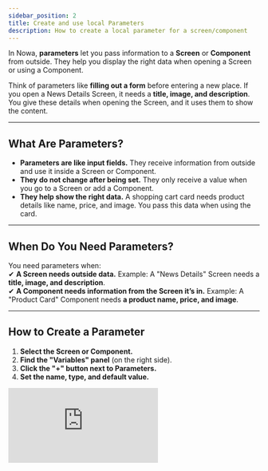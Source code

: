 ```yaml
---
sidebar_position: 2
title: Create and use local Parameters
description: How to create a local parameter for a screen/component
---
```


In Nowa, **parameters** let you pass information to a **Screen** or **Component** from outside. They help you display the right data when opening a Screen or using a Component.

Think of parameters like **filling out a form** before entering a new place. If you open a News Details Screen, it needs a **title, image, and description**. You give these details when opening the Screen, and it uses them to show the content.

---

## What Are Parameters?

- **Parameters are like input fields.** They receive information from outside and use it inside a Screen or Component.
- **They do not change after being set.** They only receive a value when you go to a Screen or add a Component.
- **They help show the right data.** A shopping cart card needs product details like name, price, and image. You pass this data when using the card.

---

## When Do You Need Parameters?

You need parameters when:  
✔ **A Screen needs outside data.** Example: A "News Details" Screen needs a **title, image, and description**.  
✔ **A Component needs information from the Screen it’s in.** Example: A "Product Card" Component needs **a product name, price, and image**.

---

## How to Create a Parameter

1. **Select the Screen or Component.**
2. **Find the "Variables" panel** (on the right side).
3. **Click the "+" button next to Parameters.**
4. **Set the name, type, and default value.**

<div style={{ position: 'relative', paddingBottom: 'calc(56.018518518518526% + 41px)', height: 0, width: '100%' }}>
    <iframe
    src="https://demo.arcade.software/pfZwHD0iv5PGN9m4S9Pv?embed&embed_mobile=tab&embed_desktop=inline&show_copy_link=true"
    title="creating a screen parameter"
    frameBorder="0"
    loading="lazy"
    allowFullScreen
    allow="clipboard-write"
    style={{ position: 'absolute', top: 0, left: 0, width: '100%', height: '100%', colorScheme: 'light' }}
    />
</div>


💡 **Default Value:** This is used when no value is passed. Example: If a news article has no image, you can set a **default image** to be used then.

### Quick Way to Create a Parameter

- Click on a **widget property** (e.g., Text, Image).
- Select **"Create a Param."**
- A parameter is made **automatically** and linked to the widget.

---

## How to Use Parameters

### Connecting a Parameter to a Widget

1. Select the **widget** (Text, Image, etc.).
2. Click on the **property** (e.g., Text for a Text widget) that you want to connect it to a parameter.
3. Go to **"Locals"** to see available parameters and variables.
4. **Choose the parameter** to link it to the widget.

    <div style={{ position: 'relative', paddingBottom: 'calc(56.018518518518526% + 41px)', height: 0, width: '100%' }}>
      <iframe
        src="https://demo.arcade.software/1AsVelul8HWr1T5XCc6F?embed&embed_mobile=tab&embed_desktop=inline&show_copy_link=true"
        title="Connect a parameter to a widget"
        frameBorder="0"
        loading="lazy"
        allowFullScreen
        allow="clipboard-write"
        style={{ position: 'absolute', top: 0, left: 0, width: '100%', height: '100%', colorScheme: 'light' }}
      />
    </div>


⚠️ **Important:** The parameter **must match** the widget’s expected type.  
For example, a **Text widget** expects a **String**, and an **Image widget** needs an **image URL**.

---

## Using Parameters in Screens

### How to Pass Data When Navigating to a Screen

1. **Use a Navigator Node** to go to a new Screen.
2. **Click on the brush icon** next to the Screen name.
3. **Enter values for the parameters.** You can:
    - **Type a value manually.**
    - **Use a variable or parameter from the current Screen.** To do so, click on the parameter name itself, then select the required variable or parameter from the menu
    - **Write a Custom Dart expression for advanced use.**

---

## Using Parameters in Components

### Why Use Parameters in Components?

- **To make Components reusable.** Example: A "Product Card" can be used many times, each time showing different products.
- **To allow Screens to send data to Components.** Example: A Shopping Cart Component needs the **product details** to show inside a Screen.

### How to Pass Data to a Component

1. **Drag the Component** onto a Screen.
2. **Select the Component.**
3. **In the right panel, enter the parameter values.** You can pass typed values, or click on the parameter name to connect it to a screen variable, parameter or to use an expression.

If you don’t enter values, **you might see errors in the widgets that are connected to the parameter that their values are null**. You can fix this by:  
✔ **Giving the parameter a default value.** This will be used anytime no data is passed to the component 
✔ **Passing a value when using the Component.**: Select the component, and in the details panel you can pass data to the component. This however will be for that instance only of the component. 

---

## Example: Creating a "Product Card" Component

We have:

- A **custom type** called `Product` with:
    - **name** (String)
    - **img** (String)
    - **price** (double)
- A **Product Card Component** that shows these details.

### Steps:

1. **Create a "Product" type** with `name`, `img`, and `price`. More on that in the Objects page
2. **Create a "Product Card" Component.**
3. **Add a parameter** named `product` (type: `Product`).
4. **Link the parameter to widgets**:
    - Text widget → `product.name`
    - Image widget → `product.img`
    - Price text → `product.price.toString()` (you need to select toString to convery the price to a String to be connected with the Text widget)
5. **Use the Component inside a Screen.**
6. **Pass a product object** when using the Component, or connect it to an existing variable

⚠️ **If no product is passed, the Component may show errors.**  
Fix this by **giving a default product** or **always passing a value**.

---

## Common Questions

### 1. Do I always need parameters?

No. Only when a Screen or Component needs **outside data**.

### 2. Can I change a parameter’s value inside the Screen or Component?

No. Parameters **only receive data**. If you need to **update** data, use **variables** instead.

### 3. What happens if I don’t pass a value for the parameter and not set a default value?

The Screen or Component will show null errors for trying to use a parameter that has no value. You can fix this by:  
✔ Passing a value for the parameters from the board each time you use the screen or component for testing the UI only (since when running the app, what you passed from the board won't be used)  
✔ Giving the parameter a **default value**.

### 4. Can a Screen or Component have multiple parameters?

Yes. You can add as many as needed.

### 5. How do I delete or rename a parameter?

Go to the **Variables panel**, find the parameter, and edit or delete it.

---

## Summary

✔ **Parameters let you send data into Screens and Components.**  
✔ **They help show the right data.**  
✔ **You create them in the Variables panel or from a widget property.**  
✔ **You use them by linking them to widgets.**  
✔ **Always pass values or set default values to avoid errors.**







    <div style={{ position: 'relative', paddingBottom: 'calc(56.018518518518526% + 41px)', height: 0, width: '100%' }}>
      <iframe
        src="https://demo.arcade.software/ZKgdQlch6JFd5GgMEbdq?embed&embed_mobile=tab&embed_desktop=inline&show_copy_link=true"
        title="Arcade Flow (Fri Feb 21 2025)"
        frameBorder="0"
        loading="lazy"
        allowFullScreen
        allow="clipboard-write"
        style={{ position: 'absolute', top: 0, left: 0, width: '100%', height: '100%', colorScheme: 'light' }}
      />
    </div>



Components with parameters
    <div style={{ position: 'relative', paddingBottom: 'calc(51.48437500000001% + 41px)', height: 0, width: '100%' }}>
      <iframe
        src="https://demo.arcade.software/xvYbFgj5LEftSHKjbocJ?embed&embed_mobile=tab&embed_desktop=inline&show_copy_link=true"
        title="Parameters with components"
        frameBorder="0"
        loading="lazy"
        allowFullScreen
        allow="clipboard-write"
        style={{ position: 'absolute', top: 0, left: 0, width: '100%', height: '100%', colorScheme: 'light' }}
      />
    </div>
